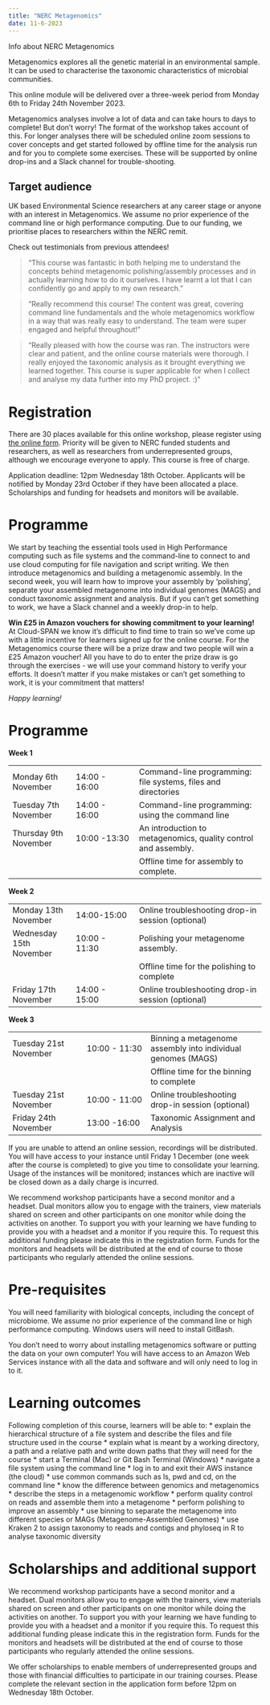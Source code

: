 ```yaml
---
title: "NERC Metagenomics"
date: 11-6-2023
---
```


Info about NERC Metagenomics

Metagenomics explores all the genetic material in an environmental sample. It can be used to characterise the taxonomic characteristics of microbial communities.

This online module will be delivered over a three-week period from Monday 6th to Friday 24th November 2023.

Metagenomics analyses involve a lot of data and can take hours to days to complete! But don't worry! The format of the workshop takes account of this. For longer analyses there will be scheduled online zoom sessions to cover concepts and get started followed by offline time for the analysis run and for you to complete some exercises. These will be supported by online drop-ins and a Slack channel for trouble-shooting.

## Target audience

UK based Environmental Science researchers at any career stage or anyone with an interest in Metagenomics. We assume no prior experience of the command line or high performance computing. Due to our funding, we prioritise places to researchers within the NERC remit.

Check out testimonials from previous attendees!

> "This course was fantastic in both helping me to understand the concepts behind metagenomic polishing/assembly processes and in actually learning how to do it ourselves. I have learnt a lot that I can confidently go and apply to my own research."

> "Really recommend this course! The content was great, covering command line fundamentals and the whole metagenomics workflow in a way that was really easy to understand. The team were super engaged and helpful throughout!"

> "Really pleased with how the course was ran. The instructors were clear and patient, and the online course materials were thorough. I really enjoyed the taxonomic analysis as it brought everything we learned together. This course is super applicable for when I collect and analyse my data further into my PhD project. :)"

# Registration

There are 30 places available for this online workshop, please register using [the online form](https://forms.gle/eJ3xWAb3Cy6wZVyk8). Priority will be given to NERC funded students and researchers, as well as researchers from underrepresented groups, although we encourage everyone to apply. This course is free of charge.

Application deadline: 12pm Wednesday 18th October. Applicants will be notified by Monday 23rd October if they have been allocated a place. Scholarships and funding for headsets and monitors will be available.

# Programme

We start by teaching the essential tools used in High Performance computing such as file systems and the command-line to connect to and use cloud computing for file navigation and script writing. We then introduce metagenomics and building a metagenomic assembly. In the second week, you will learn how to improve your assembly by 'polishing', separate your assembled metagenome into individual genomes (MAGS) and conduct taxonomic assignment and analysis. But if you can't get something to work, we have a Slack channel and a weekly drop-in to help.

**Win £25 in Amazon vouchers for showing commitment to your learning!** At Cloud-SPAN we know it's difficult to find time to train so we've come up with a little incentive for learners signed up for the online course. For the Metagenomics course there will be a prize draw and two people will win a £25 Amazon voucher! All you have to do to enter the prize draw is go through the exercises - we will use your command history to verify your efforts. It doesn't matter if you make mistakes or can't get something to work, it is your commitment that matters!

*Happy learning!*

# Programme

**Week 1**

|                       |               |                                                                |
|------------------|------------------|------------------------------------|
| Monday 6th November   | 14:00 - 16:00 | Command-line programming: file systems, files and directories  |
| Tuesday 7th November  | 14:00 - 16:00 | Command-line programming: using the command line               |
| Thursday 9th November | 10:00 -13:30  | An introduction to metagenomics, quality control and assembly. |
|                       |               | Offline time for assembly to complete.                         |

**Week 2**

|                         |               |                                                   |
|------------------|------------------|------------------------------------|
| Monday 13th November    | 14:00-15:00   | Online troubleshooting drop-in session (optional) |
| Wednesday 15th November | 10:00 - 11:30 | Polishing your metagenome assembly.               |
|                         |               | Offline time for the polishing to complete        |
| Friday 17th November    | 14:00 - 15:00 | Online troubleshooting drop-in session (optional) |

**Week 3**

|                       |               |                                                              |
|---------------------|------------------|---------------------------------|
| Tuesday 21st November | 10:00 - 11:30 | Binning a metagenome assembly into individual genomes (MAGS) |
|                       |               | Offline time for the binning to complete                     |
| Tuesday 21st November | 10:00 - 11:00 | Online troubleshooting drop-in session (optional)            |
| Friday 24th November  | 13:00 -16:00  | Taxonomic Assignment and Analysis                            |

If you are unable to attend an online session, recordings will be distributed. You will have access to your instance until Friday 1 December (one week after the course is completed) to give you time to consolidate your learning. Usage of the instances will be monitored; instances which are inactive will be closed down as a daily charge is incurred.

We recommend workshop participants have a second monitor and a headset. Dual monitors allow you to engage with the trainers, view materials shared on screen and other participants on one monitor while doing the activities on another. To support you with your learning we have funding to provide you with a headset and a monitor if you require this. To request this additional funding please indicate this in the registration form. Funds for the monitors and headsets will be distributed at the end of course to those participants who regularly attended the online sessions.

# Pre-requisites

You will need familiarity with biological concepts, including the concept of microbiome. We assume no prior experience of the command line or high performance computing. Windows users will need to install GitBash.

You don't need to worry about installing metagenomics software or putting the data on your own computer! You will have access to an Amazon Web Services instance with all the data and software and will only need to log in to it.

# Learning outcomes

Following completion of this course, learners will be able to: \* explain the hierarchical structure of a file system and describe the files and file structure used in the course \* explain what is meant by a working directory, a path and a relative path and write down paths that they will need for the course \* start a Terminal (Mac) or Git Bash Terminal (Windows) \* navigate a file system using the command line \* log in to and exit their AWS instance (the cloud) \* use common commands such as ls, pwd and cd, on the command line \* know the difference between genomics and metagenomics \* describe the steps in a metagenomic workflow \* perform quality control on reads and assemble them into a metagenome \* perform polishing to improve an assembly \* use binning to separate the metagenome into different species or MAGs (Metagenome-Assembled Genomes) \* use Kraken 2 to assign taxonomy to reads and contigs and phyloseq in R to analyse taxonomic diversity

# Scholarships and additional support

We recommend workshop participants have a second monitor and a headset. Dual monitors allow you to engage with the trainers, view materials shared on screen and other participants on one monitor while doing the activities on another. To support you with your learning we have funding to provide you with a headset and a monitor if you require this. To request this additional funding please indicate this in the registration form. Funds for the monitors and headsets will be distributed at the end of course to those participants who regularly attended the online sessions.

We offer scholarships to enable members of underrepresented groups and those with financial difficulties to participate in our training courses. Please complete the relevant section in the application form before 12pm on Wednesday 18th October.
